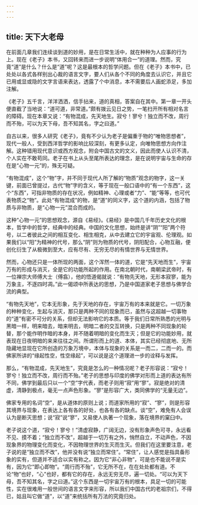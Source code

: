 ```yaml
---
---
---
```

title: 天下大老母
---




在前面几章我们连续谈到道的妙用，是在日常生活中，就在种种为人应事的行为上。现在《老子》本书，又回转来而进一步说明“体用合一”的道理。然而，究竟“道”是什么？什么是“道”呢？这是最根本的哲学问题。但在《老子》本书中，已处处以各式各样别出心裁的语言文字，要人们从各个不同的角度去认识它，并且它已用或显或隐的文字言语来表达，透露了个中消息，本不需要后人画蛇添足，多加注解。

《老子》五千言，洋洋洒洒，信手拈来，道的真相，答案自在其中。第一章一开头便直截了当地说：“道可道，非常道。”颇有拨云见日之势，一笔扫开所有相对名言的障碍。现在本章又说：“有物混成，先天地生。寂兮！寥兮！独立而不改，周行而不殆，可以为天下母，吾不知其名，字之曰道。”

自古以来，很多人研究《老子》，竟有不少认为老子是偏重于物的“唯物思想者”，现代一般人，受到西洋哲学的影响比较深刻，有更多认定，向唯物思想方向作注解。这种错用现代意识或西方观念，附会中国古文的文义，因此而使人认识不清，个人实在不敢苟同。老子在书上从头至尾所表达的理念，是在说明宇宙与生命的存在是“心物一元”的，殊无可疑。

“有物混成”，这个“物”字，并不同于现代人所了解的“物质”观念的物字，这一关键，前面已曾提过，古代“物”字的含义，等于现在一般口语中的“有一个东西”，这个“东西”，可指非物质的存在状况，例如精神、心理或者“力”、“能”等等，也可代表物质之“物”。此处“有物混成”的物，是“道”的同义字，这个道的内涵，包括了物质与非物质，是“心物一元”混合而成的。

这种“心物一元”的思想观念，源自《易经》。《易经》是中国几千年历史文化的根本，哲学中的哲学，经典中的经典。中国的文化思想，始终是讲“阴”“阳”两个符号，以二者彼此之间的相互变化、相生相克，从中去建立它的宇宙观、伦理观。如果我们以“阳”为精神的代号，那么“阴”则为物质的代号，阴阳配合，心物互融，便创化衍生了从极微到至大，应有尽有、无穷无尽的有情世界与无情世界。

然而，心物还只是一体所现的两面，这个浑然一体的道，它是“先天地而生”，宇宙万有的形成与消灭，全是它的功能所起的作用。在南北朝时代，南朝梁武帝时，有一位禅宗大师傅大士（傅翕），他的悟道偈就说：“有物先天地，无形本寂寥，能为万象主，不逐四时凋。”此一偈颂中所表达的思想，乃是中国道家老子思想与佛学合流的典型。

“有物先天地”，它本无形象，先于天地的存在，宇宙万有的本来就是它。一切万象的种种变化，生起与消灭，那只是两种不同的现象而已，虽然与这超越一切事物的“道”有密不可分的关系，但却无法影响它的本质。等于我们日常所熟悉的光明与黑暗一样，明来暗去，暗来明去，明暗二者的交互转换，只是两种不同现象的轮替，那个能作明作暗的本身，并不随着明暗的变化而生灭；但是它的功能妙用，就表现在日夜明暗的来来往往之间。所谓形而上的道、本体，其实已经彻底地、无所隐藏地显现在它所创造的万象万境中，本体与现象的关系是一而二，二而一的。而佛家所讲的“缘起性空，性空缘起”，可以说是这个道理进一步的诠释与发挥。

那么，“有物混成，先天地生”，究竟是怎么的一种情况呢？老子形容说：“寂兮！寥兮！独立而不改，周行而不殆。”老子的思想与印度的佛学对形而上道的表达有所不同，佛学到最后只以一个“空”字代表，而老子则用“寂”用“寥”。寂是绝对的清虚，清静到极点，毫无一点声色形象。“寥”是形容广大，类同佛学的“无量无边”。

佛家专用的名词“空”，是从道体的原则上说；而道家所用的“寂”、“寥”，则是形容其境界与现象，在表达上各有各的好处，也各有各的缺点。谈“空”，难免有人会误认为是断灭思想；说“寂”说“寥”，又易使人执著一个现象，落在境界的窠臼中。

老子说这个道，“寂兮！寥兮！”清虚寂静，广阔无边，没有形象声色可寻，永远看不见、摸不着；“独立而不改”，超越于一切万有之外，悄然自立，不动声色，不因现象界的物理变化而变化，不因物理世界的生灭而生灭。但我们在这里要注意，老子说的是“独立而不改”，他并没有说“独立而常住”。“常住”，让人感觉是指具备形象的实有，但道并不适合以实有称之。因为它“非心非物”，可是也不能说不是实有，因为它“即心即物”。“周行而不殆”，它无所不在，在在处处都有道。不论“物”也好，“心”也好，都有它的存在，永远无穷无尽，遍一切处。“可以为天下母，吾不知其名，字之曰道。”这个东西是一切宇宙万有的根本，具足一切的可能性，实在很难用一般世间的语言文字来形容，所以我们中国古代的老祖宗们，不得已，姑且叫它做“道”，以“道”来统括所有万法的究竟归处。